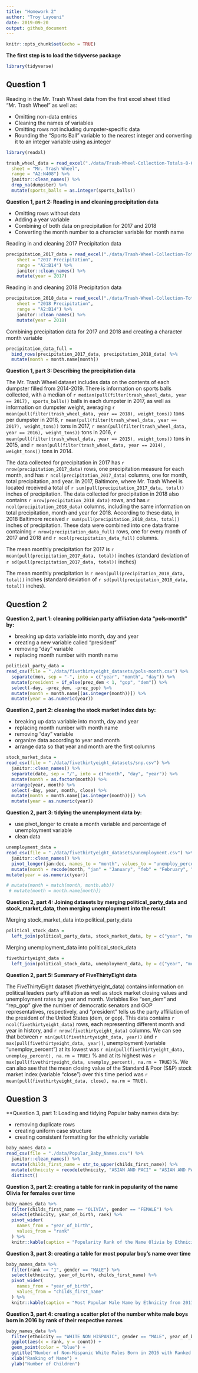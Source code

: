 ```yaml
---
title: "Homework 2"
author: "Troy Layouni"
date: 2019-09-20
output: github_document
---
```


```r
knitr::opts_chunk$set(echo = TRUE)
```


**The first step is to load the tidyverse package**

```r
library(tidyverse) 
```

## Question 1

Reading in the Mr. Trash Wheel data from the first excel sheet titled "Mr. Trash Wheel" as well as:

  * Omitting non-data entries 
  * Cleaning the names of variables
  * Omitting rows not including dumpster-specific data
  * Rounding the "Sports Ball" variable to the nearest integer and converting it to an integer variable using as.integer

```r
library(readxl)

trash_wheel_data = read_excel("./data/Trash-Wheel-Collection-Totals-8-6-19.xlsx",
  sheet = "Mr. Trash Wheel", 
  range = "A2:N408") %>% 
  janitor::clean_names() %>%
  drop_na(dumpster) %>% 
  mutate(sports_balls = as.integer(sports_balls))
```

**Question 1, part 2: Reading in and cleaning precipitation data**

  * Omitting rows without data
  * Adding a year variable
  * Combining of both data on precipitation for 2017 and 2018
  * Converting the month number to a character variable for month name

Reading in and cleaning 2017 Precipitation data

```r
precipitation_2017_data = read_excel("./data/Trash-Wheel-Collection-Totals-8-6-19.xlsx",
    sheet = "2017 Precipitation",
    range = "A2:B14") %>% 
    janitor::clean_names() %>%
    mutate(year = 2017) 
```

Reading in and cleaning 2018 Precipitation data

```r
precipitation_2018_data = read_excel("./data/Trash-Wheel-Collection-Totals-8-6-19.xlsx",
    sheet = "2018 Precipitation",
    range = "A2:B14") %>% 
    janitor::clean_names() %>%
    mutate(year = 2018)    
```

Combining precipitation data for 2017 and 2018 and creating a character month variable 

```r
precipitation_data_full =
  bind_rows(precipitation_2017_data, precipitation_2018_data) %>% 
  mutate(month = month.name[month])
```

**Question 1, part 3: Describing the precipitation data**

The Mr. Trash Wheel dataset includes data on the contents of each dumpster filled from 2014-2019. There is information on sports balls collected, with a median of `r median(pull(filter(trash_wheel_data, year == 2017), sports_balls))` balls in each dumpster in 2017, as well as information on dumpster weight, averaging  `r mean(pull(filter(trash_wheel_data, year == 2018), weight_tons))` tons per dumpster in 2018, `r mean(pull(filter(trash_wheel_data, year == 2017), weight_tons))` tons in 2017, `r mean(pull(filter(trash_wheel_data, year == 2016), weight_tons))` tons in 2016,  `r mean(pull(filter(trash_wheel_data, year == 2015), weight_tons))` tons in 2015, and `r mean(pull(filter(trash_wheel_data, year == 2014), weight_tons))` tons in 2014. 

The data collected for precipitation in 2017 has `r nrow(precipitation_2017_data)` rows, one precipitation measure for each month, and has `r ncol(precipitation_2017_data)` columns, one for month, total precipitation, and year. In 2017, Baltimore, where Mr. Trash Wheel is located received a total of `r sum(pull(precipitation_2017_data, total))` inches of precipitation. The data collected for precipitation in 2018 also contains `r nrow(precipitation_2018_data)` rows, and has `r ncol(precipitation_2018_data)` columns, including the same information on total precipitation, month and year for 2018. According to these data, in 2018 Baltimore received `r sum(pull(precipitation_2018_data, total))` inches of precipitation.
These data were combined into one data frame containing `r nrow(precipitation_data_full)` rows, one for every month of 2017 and 2018 and `r ncol(precipitation_data_full)` columns. 

The mean monthly precipitation for 2017 is `r mean(pull(precipitation_2017_data, total))` inches (standard deviation of `r sd(pull(precipitation_2017_data, total))` inches)

The mean monthly precipitation is `r mean(pull(precipitation_2018_data, total))` inches (standard deviation of `r sd(pull(precipitation_2018_data, total))` inches). 

## Question 2

**Question 2, part 1: cleaning politician party affiliation data "pols-month" by:**

* breaking up data variable into month, day and year 
* creating a new variable called "president"
* removing "day" variable
* replacing month number with month name 

```r
political_party_data = 
read_csv(file = "./data/fivethirtyeight_datasets/pols-month.csv") %>%
  separate(mon, sep = "-", into = c("year", "month", "day")) %>% 
  mutate(president = if_else(prez_dem < 1, "gop", "dem")) %>% 
  select(-day, -prez_dem, -prez_gop) %>% 
  mutate(month = month.name[(as.integer(month))]) %>% 
  mutate(year = as.numeric(year))
```

**Question 2, part 2: cleaning the stock market index data by:**

* breaking up data variable into month, day and year 
* replacing month number with month name 
* removing "day" variable 
* organize data according to year and month
* arrange data so that year and month are the first columns

```r
stock_market_data = 
read_csv(file = "./data/fivethirtyeight_datasets/snp.csv") %>%
  janitor::clean_names() %>% 
  separate(date, sep = "/", into = c("month", "day", "year")) %>% 
  mutate(month = as.factor(month)) %>% 
  arrange(year, month) %>%
  select(-day, year, month, close) %>% 
  mutate(month = month.name[(as.integer(month))]) %>% 
  mutate(year = as.numeric(year))
```

**Question 2, part 3: tidying the unemployment data by:** 

* use pivot_longer to create a month variable and percentage of unemployment variable 
* clean data 

```r
unemployment_data = 
read_csv(file = "./data/fivethirtyeight_datasets/unemployment.csv") %>%
  janitor::clean_names() %>% 
  pivot_longer(jan:dec, names_to = "month", values_to = "unemploy_percent") %>% 
  mutate(month = recode(month, "jan" = "January", "feb" = "February", "mar" = "March", "apr" = "April", "jun" = "June", "jul" = "July", "aug" = "August", "sep" = "September", "oct" = "October", "nov" = "November", "dec" = "December")) %>% 
mutate(year = as.numeric(year))

# mutate(month = match(month, month.abb)) 
 # mutate(month = month.name[month]) 
```

**Question 2, part 4: Joining datasets by merging political_party_data and stock_market_data, then merging unemployment into the result**

Merging stock_market_data into political_party_data

```r
political_stock_data = 
  left_join(political_party_data, stock_market_data, by = c("year", "month"))
```

Merging unemployment_data into political_stock_data

```r
fivethirtyeight_data = 
  left_join(political_stock_data, unemployment_data, by = c("year", "month"))
```

**Question 2, part 5: Summary of FiveThirtyEight data**


The FiveThirtyEight dataset (fivethirtyeight_data) contains information on political leaders party affiliation as well as stock market closing values and unemployment rates by year and month. Variables like "sen_dem" and "rep_gop" give the number of democratic senators and GOP representatives, respectively, and "president" tells us the party affiliation of the president of the United States (dem, or gop). This data contains `r ncol(fivethirtyeight_data)` rows, each representing different month and year in history, and `r nrow(fivethirtyeight_data)` columns. We can see that between `r min(pull(fivethirtyeight_data, year))` and `r max(pull(fivethirtyeight_data, year))`, unemployment (variable "unemploy_percent") at its lowest was `r min(pull(fivethirtyeight_data, unemploy_percent), na.rm = TRUE)` % and at its highest was `r max(pull(fivethirtyeight_data, unemploy_percent), na.rm = TRUE)`%. We can also see that the mean closing value of the Standard & Poor (S&P) stock market index (variable "close") over this time period was `r mean(pull(fivethirtyeight_data, close), na.rm = TRUE)`.

## Question 3

**Question 3, part 1: Loading and tidying Popular baby names data by:

* removing duplicate rows 
* creating uniform case structure
* creating consistent formatting for the ethnicity variable

```r
baby_names_data = 
read_csv(file = "./data/Popular_Baby_Names.csv") %>%
  janitor::clean_names() %>% 
  mutate(childs_first_name = str_to_upper(childs_first_name)) %>%
  mutate(ethnicity = recode(ethnicity, "ASIAN AND PACI" = "ASIAN AND PACIFIC ISLANDER", "BLACK NON HISP" = "BLACK NON HISPANIC", "WHITE NON HISP" = "WHITE NON HISPANIC")) %>% 
  distinct()
```

**Question 3, part 2: creating a table for rank in popularity of the name Olivia for females over time**

```r
baby_names_data %>%
  filter(childs_first_name == "OLIVIA", gender == "FEMALE") %>% 
  select(ethnicity, year_of_birth, rank) %>% 
  pivot_wider(
    names_from = "year_of_birth",
    values_from = "rank"
  ) %>% 
  knitr::kable(caption = "Popularity Rank of the Name Olivia by Ethnicity from 2011-2016")
```

**Question 3, part 3: creating a table for most popular boy's name over time**

```r
baby_names_data %>%
  filter(rank == "1", gender == "MALE") %>% 
  select(ethnicity, year_of_birth, childs_first_name) %>% 
  pivot_wider(
    names_from = "year_of_birth",
    values_from = "childs_first_name"
  ) %>% 
  knitr::kable(caption = "Most Popular Male Name by Ethnicity from 2011-2016")
```

**Question 3, part  4: creating a scatter plot of the number white male boys born in 2016 by rank of their respective names**

```r
baby_names_data %>%
  filter(ethnicity == "WHITE NON HISPANIC", gender == "MALE", year_of_birth == "2016") %>% 
  ggplot(aes(x = rank, y = count)) +
  geom_point(color = "blue") +
  ggtitle("Number of Non-Hispanic White Males Born in 2016 with Ranked Names") + 
  xlab("Ranking of Name") + 
  ylab("Number of Children")
```








